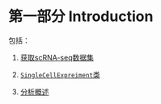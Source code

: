 # 第一部分 Introduction {.unnumbered}

包括：

1.  [获取scRNA-seq数据集](import.qmd)

2.  [`SingleCellExpreiment`类](SCE.qmd)

3.  [分析概述](analysis.qmd)
